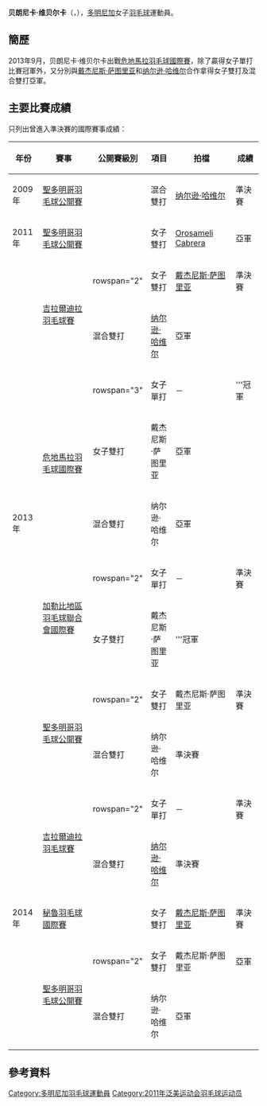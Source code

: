 {{noteTA|G1=Badminton
|1=zh-cn:多米尼加; zh-tw:多明尼加; zh-hk:多明尼加;}}
{{Infobox 羽球選手
| playername              = 贝朗尼卡·维贝尔卡<br/>{{lang|es|Berónica Vibieca}}
| image                   = 
| size                    = 
| caption                 = 
| birth_name              = 贝朗尼卡·维贝尔卡·阿基诺<br/>{{lang|es|Nieve Berónica Vibieca Aquino}}
| date_of_birth           = {{birth_date_and_age|1990|1|6}}
| place_of_birth          = 
| height                  = 
| weight                  = 
| event                   = 女子單打、女子雙打、混合雙打
| country                 = {{DOM}}
| years_started           = 
| handedness              = 
| coach                   = 
| highest_ranking         = 第74位（混雙-[[纳尔逊·哈维尔|哈维尔]]）
| date_of_highest_ranking = 2015年2月26日<ref name="highest-ranking">{{en}}[http://bwfcontent.tournamentsoftware.com/ranking/player.aspx?id=8480&player=116532 BWF World Ranking - Ranking of VIBIECA BERONICA (68147)]</ref>
| current_ranking         = 沒有排名
| date_of_current_ranking = 
| played                  = 36勝–37負（女單）<br/>21勝–34負（女雙）<br/>40勝–37負（混雙）
| titles                  = 
| bwf_profile             = A763DFE6-346E-4195-A00A-602E5E19978D
| bwf_id                  = 68147
| updated                 = 2017年2月11日
}}
{{MedalTableTop}}
{{MedalSport | 女子[[羽毛球|羽毛球]]}}
{{MedalCountry | {{DOM}}}}
{{MedalBottom}}
'''贝朗尼卡·维贝尔卡'''（{{lang-es|'''Berónica Vibieca'''}}，{{bd|1990年|1月6日||}}），[[多明尼加|多明尼加]]女子[[羽毛球|羽毛球]]運動員。

==簡歷==
2013年9月，贝朗尼卡·维贝尔卡出戰[[2013年危地馬拉羽毛球國際賽|危地馬拉羽毛球國際賽]]，除了贏得女子單打比賽冠軍外，又分別與[[戴杰尼斯·萨图里亚|戴杰尼斯·萨图里亚]]和[[纳尔逊·哈维尔|纳尔逊·哈维尔]]合作拿得女子雙打及混合雙打亞軍。

==主要比賽成績==
只列出曾進入準決賽的國際賽事成績：
{| class=wikitable style="text-align:center; font-size:small;" 
!width="50"|年份
!width="190"|賽事
!width="80"|公開賽級別
!width="60"|項目
!width="150"|拍檔
!width="50"|成績
|-
!rowspan="1"|2009年
|[[2009年聖多明哥羽毛球公開賽|聖多明哥羽毛球公開賽]]
|{{BWFIS}}
|混合雙打
|[[纳尔逊·哈维尔|纳尔逊·哈维尔]]
|bgcolor="#b8860b"|準決賽
|-
!rowspan="1"|2011年
|[[2011年聖多明哥羽毛球公開賽|聖多明哥羽毛球公開賽]]
|{{BWFIS}}
|女子雙打
|[[Orosameli_Cabrera|Orosameli Cabrera]]
|bgcolor="silver"|亞軍
|-
!rowspan="9"|2013年
|rowspan="2"|[[2013年吉拉爾迪拉羽毛球賽|吉拉爾迪拉羽毛球賽]]
|rowspan="2" {{BWFIS}}
|女子雙打
|[[戴杰尼斯·萨图里亚|戴杰尼斯·萨图里亚]]
|bgcolor="#b8860b"|準決賽
|-
|混合雙打
|[[纳尔逊·哈维尔|纳尔逊·哈维尔]]
|bgcolor="silver"|亞軍
|-
|rowspan="3"|[[2013年危地馬拉羽毛球國際賽|危地馬拉羽毛球國際賽]]
|rowspan="3" {{BWFIS}}
|女子單打
|－
|bgcolor="gold"|'''冠軍
|-
|女子雙打
|戴杰尼斯·萨图里亚
|bgcolor="silver"|亞軍
|-
|混合雙打
|纳尔逊·哈维尔
|bgcolor="silver"|亞軍
|-
|rowspan="2"|[[2013年加勒比地區羽毛球聯合會國際賽|加勒比地區羽毛球聯合會國際賽]]
|rowspan="2" {{BWFFS}}
|女子單打
|－
|bgcolor="#b8860b"|準決賽
|-
|女子雙打
|戴杰尼斯·萨图里亚
|bgcolor="gold"|'''冠軍
|-
|rowspan="2"|[[2013年聖多明哥羽毛球公開賽|聖多明哥羽毛球公開賽]]
|rowspan="2" {{BWFIS}}
|女子雙打
|戴杰尼斯·萨图里亚
|bgcolor="#b8860b"|準決賽
|-
|混合雙打
|纳尔逊·哈维尔
|bgcolor="#b8860b"|準決賽
|-
!rowspan="5"|2014年
|rowspan="2"|[[2014年吉拉爾迪拉羽毛球賽|吉拉爾迪拉羽毛球賽]]
|rowspan="2" {{BWFIS}}
|女子單打
|－
|bgcolor="#b8860b"|準決賽
|-
|混合雙打
|[[纳尔逊·哈维尔|纳尔逊·哈维尔]]
|bgcolor="#b8860b"|準決賽
|-
|[[2014年秘魯羽毛球國際賽|秘魯羽毛球國際賽]]
|{{BWFIC}}
|女子雙打
|[[戴杰尼斯·萨图里亚|戴杰尼斯·萨图里亚]]
|bgcolor="#b8860b"|準決賽
|-
|rowspan="2"|[[2014年聖多明哥羽毛球公開賽|聖多明哥羽毛球公開賽]]
|rowspan="2" {{BWFIS}}
|女子雙打
|戴杰尼斯·萨图里亚
|bgcolor="silver"|亞軍
|-
|混合雙打
|纳尔逊·哈维尔
|bgcolor="silver"|亞軍
|}
{{BWF賽事級別索引}}

==參考資料==
{{Reflist}}

{{DEFAULTSORT:Vibieca, Berónica}}
[[Category:多明尼加羽毛球運動員|Category:多明尼加羽毛球運動員]]
[[Category:2011年泛美运动会羽毛球运动员|Category:2011年泛美运动会羽毛球运动员]]